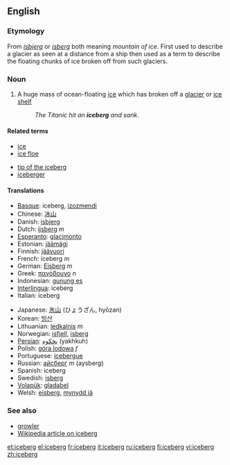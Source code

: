 ==English==
=== Etymology ===
From {{Dan.}} ''[[isbjerg]]'' or {{Norw.}} ''[[isberg]]'' both meaning ''mountain of ice''. First used to describe a glacier as seen at a distance from a ship then used as a term to describe the floating chunks of ice broken off from such glaciers.

===Noun===
{{en-noun}}

# A huge mass of ocean-floating [[ice]] which has broken off a [[glacier]] or [[ice shelf]]
#: ''The Titanic hit an '''iceberg''' and sank''.

====Related terms====
{{top}}
*[[ice]]
*[[ice floe]]
{{mid}}
*[[tip of the iceberg]]
*[[iceberger]]
{{bottom}}

====Translations====
{{top}}
*[[Basque]]: iceberg, [[izozmendi]]
*Chinese: [[冰山]]
*Danish: [[isbjerg]]
*Dutch: [[ijsberg]] ''m''
*[[Esperanto]]: [[glacimonto]]
*Estonian: [[jäämägi]]
*Finnish: [[jäävuori]]
*French: iceberg ''m''
*German: [[Eisberg]] ''m''
*Greek: [[παγόβουνο]] ''n''
*Indonesian: [[gunung es]]
*[[Interlingua]]: iceberg
*Italian: iceberg
{{mid}}
*Japanese: [[氷山]] (ひょうざん, hyōzan)
*Korean: [[빙산]]
*Lithuanian: [[ledkalnis]] ''m''
*Norwegian: [[isfjell]], [[isberg]]
*[[Persian]]: [[يخكوه]] (yakhkuh)
*Polish: [[góra lodowa]] ''f''
*Portuguese: [[icebergue]]
*Russian: [[айсберг]] ''m'' (aysberg)
*Spanish: iceberg
*Swedish: [[isberg]]
*[[Volapük]]: [[gladabel]]
*Welsh: [[eisberg]], [[mynydd iâ]]
{{bottom}}

===See also===
*[[growler]]
*[[w:iceberg|Wikipedia article on iceberg]]


[[et:iceberg]]
[[el:iceberg]]
[[fr:iceberg]]
[[it:iceberg]]
[[ru:iceberg]]
[[fi:iceberg]]
[[vi:iceberg]]
[[zh:iceberg]]